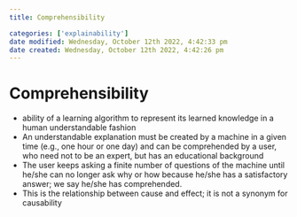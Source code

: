 ```yaml
---
title: Comprehensibility

categories: ['explainability']
date modified: Wednesday, October 12th 2022, 4:42:33 pm
date created: Wednesday, October 12th 2022, 4:42:26 pm
---
```


# Comprehensibility


- ability of a learning algorithm to represent its learned knowledge in a human understandable fashion
 - An understandable explanation must be created by a machine in a given time (e.g., one hour or one day) and can be comprehended by a user, who need not to be an expert, but has an educational background
- The user keeps asking a finite number of questions of the machine until he/she can no longer ask why or how because he/she has a satisfactory answer; we say he/she has comprehended.
- This is the relationship between cause and effect; it is not a synonym for causability



